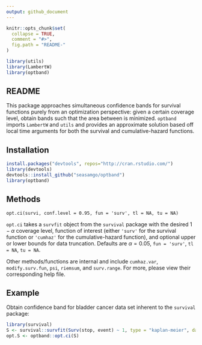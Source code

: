 ```yaml
---
output: github_document
---
```


<!-- README.md is generated from README.Rmd. Please edit that file -->

```r
knitr::opts_chunk$set(
  collapse = TRUE,
  comment = "#>",
  fig.path = "README-"
)

library(utils)
library(LambertW)
library(optband)

```

## README

This package approaches simultaneous confidence bands for survival functions purely from an optimization perspective: given a certain coverage level, obtain bands such that the area between is minimized. `optband` imports `LambertW` and `utils` and provides an approximate solution based off local time arguments for both the survival and cumulative-hazard functions.

## Installation

````r
install.packages("devtools", repos="http://cran.rstudio.com/")
library(devtools)
devtools::install_github("seasamgo/optband")
library(optband)
````

## Methods 

`opt.ci(survi, conf.level = 0.95, fun = 'surv', tl = NA, tu = NA)`

`opt.ci` takes a `survfit` object from the `survival` package with the desired $1-\alpha$ coverage level, function of interest (either `'surv'` for the survival function or `'cumhaz'` for the cumulative-hazard function), and optional upper or lower bounds for data truncation. Defaults are $\alpha=0.05$, `fun = 'surv'`, `tl = NA`, `tu = NA`.

Other methods/functions are internal and include `cumhaz.var`, `modify.surv.fun`, `psi`, `riemsum`, and `surv.range`. For more, please view their corresponding help file.

## Example

Obtain confidence band for bladder cancer data set inherent to the `survival` package:

````r
library(survival)
S <- survival::survfit(Surv(stop, event) ~ 1, type = "kaplan-meier", data = bladder)
opt.S <- optband::opt.ci(S)
````
